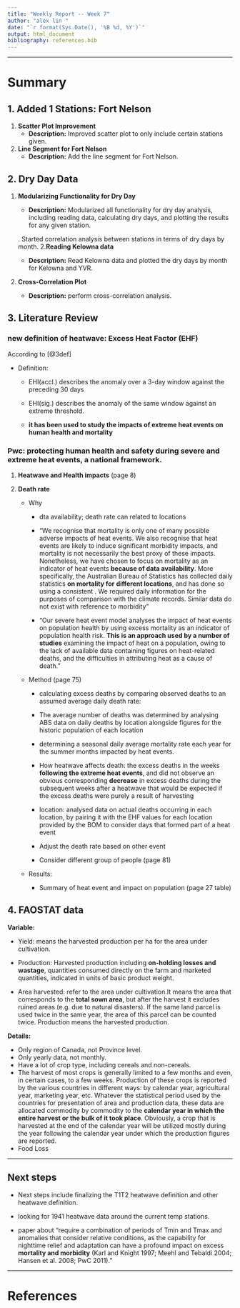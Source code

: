 ```yaml
---
title: "Weekly Report -- Week 7"
author: "alex lin "
date: "`r format(Sys.Date(), '%B %d, %Y')`"
output: html_document
bibliography: references.bib
---
```


------------------------------------------------------------------------

# Summary

## 1. Added 1 Stations: Fort Nelson

1.  **Scatter Plot Improvement**
    -   **Description:** Improved scatter plot to only include certain stations given.
2.  **Line Segment for Fort Nelson**
    -   **Description:** Add the line segment for Fort Nelson.

## 2. Dry Day Data

1.  **Modularizing Functionality for Dry Day**

    -   **Description:** Modularized all functionality for dry day analysis, including reading data, calculating dry days, and plotting the results for any given station.

    . Started correlation analysis between stations in terms of dry days by month. 2.**Reading Kelowna data**

    -   **Description:** Read Kelowna data and plotted the dry days by month for Kelowna and YVR.

2.  **Cross-Correlation Plot**

    -   **Description:** perform cross-correlation analysis.

## 3. Literature Review

### new definition of heatwave: Excess Heat Factor (EHF)

According to [@3def]

-   Definition:

    -   EHI(accl.) describes the anomaly over a 3-day window against the preceding 30 days

    -   EHI(sig.) describes the anomaly of the same window against an extreme threshold.

    -   **it has been used to study the impacts of extreme heat events on human health and mortality**

### Pwc: protecting human health and safety during severe and extreme heat events, a national framework.

1.  **Heatwave and Health impacts** (page 8)

2.  **Death rate**

    -   Why

        -   dta availability; death rate can related to locations

        -   "We recognise that mortality is only one of many possible adverse impacts of heat events. We also recognise that heat events are likely to induce significant morbidity impacts, and mortality is not necessarily the best proxy of these impacts. Nonetheless, we have chosen to focus on mortality as an indicator of heat events **because of data availability**. More specifically, the Australian Bureau of Statistics has collected daily statistics **on mortality for** **different locations**, and has done so using a consistent . We required daily information for the purposes of comparison with the climate records. Similar data do not exist with reference to morbidity"

        -   "Our severe heat event model analyses the impact of heat events on population health by using excess mortality as an indicator of population health risk. **This is an approach used by a number of studies** examining the impact of heat on a population, owing to the lack of available data containing figures on heat-related deaths, and the difficulties in attributing heat as a cause of death."

    -   Method (page 75)

        -   calculating excess deaths by comparing observed deaths to an assumed average daily death rate:

        -   The average number of deaths was determined by analysing ABS data on daily deaths by location alongside figures for the historic population of each location

        -   determining a seasonal daily average mortality rate each year for the summer months impacted by heat events.

        -   How heatwave affects death: the excess deaths in the weeks **following the extreme heat events**, and did not observe an obvious corresponding **decrease** in excess deaths during the subsequent weeks after a heatwave that would be expected if the excess deaths were purely a result of harvesting

        -   location: analysed data on actual deaths occurring in each location, by pairing it with the EHF values for each location provided by the BOM to consider days that formed part of a heat event

        -   Adjust the death rate based on other event

        -   Consider different group of people (page 81)

    -   Results:

        -   Summary of heat event and impact on population (page 27 table)

## 4. FAOSTAT data

**Variable:**

-   Yield: means the harvested production per ha for the area under cultivation.

-   Production: Harvested production including **on-holding losses and wastage**, quantities consumed directly on the farm and marketed quantities, indicated in units of basic product weight.

-   Area harvested: refer to the area under cultivation.It means the area that corresponds to the **total sown area**, but after the harvest it excludes ruined areas (e.g. due to natural disasters). If the same land parcel is used twice in the same year, the area of this parcel can be counted twice. Production means the harvested production.

**Details:**

-   Only region of Canada, not Province level.
-   Only yearly data, not monthly.
-   Have a lot of crop type, including cereals and non-cereals.
-   The harvest of most crops is generally limited to a few months and even, in certain cases, to a few weeks. Production of these crops is reported by the various countries in different ways: by calendar year, agricultural year, marketing year, etc. Whatever the statistical period used by the countries for presentation of area and production data, these data are allocated commodity by commodity to the **calendar year in which the entire harvest or the bulk of it took place**. Obviously, a crop that is harvested at the end of the calendar year will be utilized mostly during the year following the calendar year under which the production figures are reported.
-   Food Loss

------------------------------------------------------------------------

## Next steps

-   Next steps include finalizing the T1T2 heatwave definition and other heatwave definition.

-   looking for 1941 heatwave data around the current temp stations.

-   paper about "require a combination of periods of Tmin and Tmax and anomalies that consider relative conditions, as the capability for nighttime relief and adaptation can have a profound impact on excess **mortality and morbidity** (Karl and Knight 1997; Meehl and Tebaldi 2004; Hansen et al. 2008; PwC 2011)."

------------------------------------------------------------------------

# References
